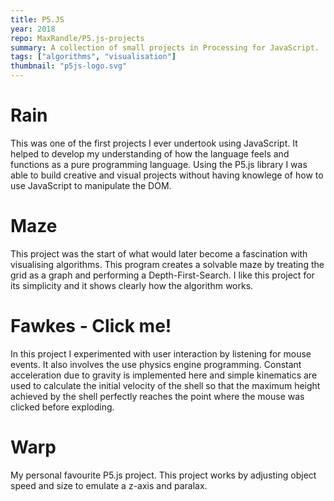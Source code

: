 ```yaml
---
title: P5.JS
year: 2018
repo: MaxRandle/P5.js-projects
summary: A collection of small projects in Processing for JavaScript.
tags: ["algorithms", "visualisation"]
thumbnail: "p5js-logo.svg"
---
```


# Rain

This was one of the first projects I ever undertook using JavaScript. It helped to develop my understanding of how the language feels and functions as a pure programming language. Using the P5.js library I was able to build creative and visual projects without having knowlege of how to use JavaScript to manipulate the DOM.

<ProjectEmbed
  className="mt-4"
  contentHeight={600}
  isFullWidth
  src="https://editor.p5js.org/MaxRandle/full/_xTtmD_Wx"
/>

# Maze

This project was the start of what would later become a fascination with visualising algorithms. This program creates a solvable maze by treating the grid as a graph and performing a Depth-First-Search. I like this project for its simplicity and it shows clearly how the algorithm works.

<ProjectEmbed
  className="mt-4"
  contentHeight={600}
  isFullWidth
  src="https://editor.p5js.org/MaxRandle/full/oRiUyH7mG"
/>

# Fawkes - Click me!

In this project I experimented with user interaction by listening for mouse events. It also involves the use physics engine programming. Constant acceleration due to gravity is implemented here and simple kinematics are used to calculate the initial velocity of the shell so that the maximum height achieved by the shell perfectly reaches the point where the mouse was clicked before exploding.

<ProjectEmbed
  className="mt-4"
  contentHeight={600}
  isFullWidth
  src="https://editor.p5js.org/MaxRandle/full/c2_q18g76"
/>

# Warp

My personal favourite P5.js project. This project works by adjusting object speed and size to emulate a z-axis and paralax.

<ProjectEmbed
  className="mt-4"
  contentHeight={600}
  isFullWidth
  src="https://editor.p5js.org/MaxRandle/full/Qejijupwg"
/>
